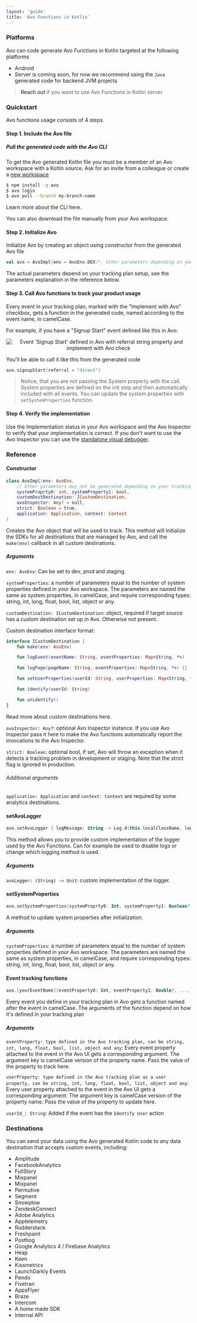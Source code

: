 ```yaml
---
layout: 'guide'
title: 'Avo Functions in Kotlin'
---
```



### Platforms

Avo can code generate Avo Functions in Kotlin targeted at the following platforms

- Android
- Server is coming soon, for now we recommend using the `Java` generated code for backend JVM projects

> <Link passHref href="/help/troubleshooting">
>   <a>Reach out</a>
> </Link> if you want to use Avo Functions in Kotlin server

### Quickstart

Avo functions usage consists of 4 steps.

[//]: # (TODO For future: Here we can add link to the "Type safe code & unit tests" docs section when that's ready, something like:)
[//]: # 'TODO Learn more about how Avo Functions can help decrease time spent on implementing analytics and increase data reliability in this guide.'

#### Step 1. Include the Avo file

##### Pull the generated code with the Avo CLI

To get the Avo generated Kotlin file you must be a member of an Avo workspace with a Kotlin source. Ask for an invite from a colleague or create a <a href="https://avo.app/onboarding" target="_blank">new workspace</a>

```bash
$ npm install -g avo
$ avo login
$ avo pull --branch my-branch-name
```

Learn more about <Link passHref href="/implementation/cli"><a>the CLI here</a></Link>.

You can also <Link passHref href="/explore-tracking-plan/download-or-copy-avo-file-manually"><a>download the file manually</a></Link> from your Avo workspace.

#### Step 2. Initialize Avo

Initialize Avo by creating an object using constructor from the generated Avo file

```kotlin
val avo = AvoImpl(env = AvoEnv.DEV/*, other parameters depending on your tracking plan setup*/)
```

The actual parameters depend on your tracking plan setup, see the parameters explanation in <Link passHref href="/implementation/reference/kotlin#constructor"><a>the reference below</a></Link>.

#### Step 3. Call Avo functions to track your product usage

Every event in your tracking plan, marked with the "Implement with Avo" checkbox, gets a function in the generated code, named according to the event name, in camelCase.

[//]: # 'TODO Future: Add link here to the "Implement with Avo" doc in "Tracking Plan Management"'

For example, if you have a "Signup Start" event defined like this in Avo:

<center style={{ marginBottom: 16 + 'px' }}>
  <img
    style={{ height: 600 + 'px' }}
    src={require('../../../images/signup-start-ui.png')}
    alt="Event 'Signup Start' defined in Avo with referral string property and implement with Avo check"
  />
</center>

You'll be able to call it like this from the generated code

```kotlin
avo.signupStart(referral = "direct")
```

> Notice, that you are not passing the System property with the call. System properties are defined on the init step and then automatically included with all events.
> You can update the system properties with `setSystemProperties` function.

#### Step 4. Verify the implementation

Use the <Link passHref href="/workspace/tracking-plan/implementation-status"><a>Implementation status</a></Link> in your Avo workspace and the <Link passHref href="/implementation/inspector/sdk/android"><a>Avo Inspector</a></Link> to verify that your implementation is correct. If you don't want to use the Avo Inspector you can use the <a href="https://github.com/avohq/android-analytics-debugger">standalone visual debugger</a>.

### Reference

#### Constructor

```kotlin
class AvoImpl(env: AvoEnv,
    // Other parameters may not be generated depending on your tracking plan
    systemProprty0: int, systemProperty1: bool,
    customDestDestination: ICustomDestination,
    avoInspector: Any? = null,
    strict: Boolean = true,
    application: Application, context: Context
)
```

Creates the Avo object that will be used to track. This method will initialize the SDKs for all destinations that are managed by Avo, and call the `make(env)` callback in all custom destinations.

##### Arguments

`env: AvoEnv`: Can be set to dev, prod and staging.

`systemProperties`: a number of parameters equal to the number of system properties defined in your Avo workspace.
The parameters are named the same as system properties, in camelCase, and require corresponding types: string, int, long, float, bool, list, object or any.

`customDestination: ICustomDestination`: object, required if target source has a custom destination set up in Avo. Otherwise not present.

Custom destination interface format:

```kotlin
interface ICustomDestination {
    fun make(env: AvoEnv)

    fun logEvent(eventName: String, eventProperties: Map<String, *>)

    fun logPage(pageName: String, eventProperties: Map<String, *>) {}

    fun setUserProperties(userId: String, userProperties: Map<String, *>)

    fun identify(userId: String)

    fun unidentify()
}
```

Read more about custom destinations <Link passHref href="/implementation/start-custom-destination"><a>here</a></Link>.

[//]: # 'TODO Find examples of Kotlin custom destinations for each analytics destination in <Link passHref href="/implementation/destinations"><a>this section</a></Link>.'

`avoInspector: Any?`: optional Avo Inspector instance. If you use Avo Inspector pass it here to make the Avo functions automatically report the invocations to the Avo Inspector.

`strict: Boolean`: optional bool, if set, Avo will throw an exception when it detects a tracking problem in development or staging. Note that the strict flag is ignored in production.

###### Additional arguments

`application: Application` and `context: Context` are required by some analytics destinations.

#### setAvoLogger

```kotlin
avo.setAvoLogger { logMessage: String -> Log.d(this.localClassName, logMessage) }
```

This method allows you to provide custom implementation of the logger used by the Avo Functions.
Can for example be used to disable logs or change which logging method is used.

##### Arguments

`avoLogger: (String) -> Unit`: custom implementation of the logger.

#### setSystemProperties

```kotlin
avo.setSystemProperties(systemProprty0: Int, systemProperty1: Boolean?, ...)
```

A method to update system properties after initialization.

##### Arguments

`systemProperties`: a number of parameters equal to the number of system properties defined in your Avo workspace.
The parameters are named the same as system properties, in camelCase, and require corresponding types: string, int, long, float, bool, list, object or any.

#### Event tracking functions

```kotlin
avo.[yourEventName](eventProperty0: Int, eventProperty1: Double?, ..., userProperty0: Boolean?, userProperty1: List<Int>, ..., userId_: String)
```

Every event you define in your tracking plan in Avo gets a function named after the event in camelCase. The arguments of the function depend on how it's defined in your tracking plan

##### Arguments

`eventProperty: type defined in the Avo tracking plan, can be string, int, long, float, bool, list, object and any`:
Every event property attached to the event in the Avo UI gets a corresponding argument. The argument key is camelCase version of the property name.
Pass the value of the property to track here.

`userProperty: type defined in the Avo tracking plan as a user property, can be string, int, long, float, bool, list, object and any`:
Every user property attached to the event in the Avo UI gets a corresponding argument. The argument key is camelCase version of the property name.
Pass the value of the property to update here.

`userId_: String`:
Added if the event has the `Identify User` action

### Destinations

You can send your data using the Avo generated Kotlin code to any data destination that accepts custom events, including:

- Amplitude
- FacebookAnalytics
- FullStory
- Mixpanel
- Mixpanel
- Permutive
- Segment
- Snowplow
- ZendeskConnect
- Adobe Analytics
- Apptelemetry
- Rudderstack
- Freshpaint
- Posthog
- Google Analytics 4 / Firebase Analytics
- Heap
- Keen
- Kissmetrics
- LaunchDarkly Events
- Pendo
- Fivetran
- AppsFlyer
- Braze
- Intercom
- A home made SDK
- Internal API
